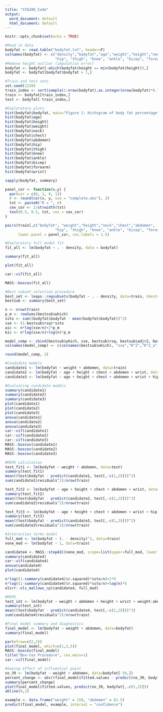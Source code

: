 ---
title: "STA206_Code"
output:
  word_document: default
  html_document: default
---

```{r setup, include=FALSE}
knitr::opts_chunk$set(echo = TRUE)
```


```{r}
#Read in data
bodyfat <- read.table("bodyfat.txt", header=F)
colnames(bodyfat) <- c("density","bodyfat","age","weight","height","neck","chest","abdomen",
                       "hip", "thigh", "knee", "ankle", "bicep", "forearm","wrist")
#Remove height outlier (imputation error)
bodyfat <- bodyfat[-which(bodyfat$height == min(bodyfat$height)),]
bodyfat <- bodyfat[bodyfat$bodyfat > 1,]

#Train and test sets
set.seed(1239)
train_index <- sort(sample(1:nrow(bodyfat),as.integer(nrow(bodyfat)*0.7),replace=F))
train <- bodyfat[train_index,]
test <- bodyfat[-train_index,]

#Exploratory plots
hist(bodyfat$bodyfat, main="Figure 1: Histogram of body fat percentage", xlab = "Body fat percentage")
hist(bodyfat$age)
hist(bodyfat$height)
hist(bodyfat$weight)
hist(bodyfat$neck)
hist(bodyfat$chest)
hist(bodyfat$abdomen)
hist(bodyfat$hip)
hist(bodyfat$thigh)
hist(bodyfat$knee)
hist(bodyfat$ankle)
hist(bodyfat$bicep)
hist(bodyfat$forearm)
hist(bodyfat$wrist)

sapply(bodyfat, summary)

panel_cor <- function(x,y) {
  par(usr = c(0, 1, 0, 1))
  r <- round(cor(x, y, use = "complete.obs"), 2)
  txt <- paste0("R = ", r)
  cex_cor <- 2/strwidth(txt)
  text(0.5, 0.5, txt, cex = cex_cor)
}

pairs(train[,c("bodyfat", "weight","height","neck","chest","abdomen",
                       "hip", "thigh", "knee", "ankle", "bicep", "forearm","wrist")],
      lower.panel = panel_cor, cex.labels = 1.5)
```

```{r}
#Exploratory full model fit
fit_all <- lm(bodyfat ~ . - density, data = bodyfat)

summary(fit_all)

plot(fit_all)

car::vif(fit_all)

MASS::boxcox(fit_all)
```

```{r}
#Best subset selection procedure
best_set <- leaps::regsubsets(bodyfat ~ . - density, data=train, nbest=1, nvmax=13, method="exhaustive")
bestsub <- summary(best_set)

n <- nrow(train)
p_m <- rowSums(bestsub$which)
ssto <- sum((bodyfat$bodyfat - mean(bodyfat$bodyfat))^2)
sse <- (1-bestsub$rsq)*ssto
aic <- n*log(sse/n)+2*p_m
bic <- n*log(sse/n)+log(n)*p_m

model_comp <- cbind(bestsub$which, sse, bestsub$rsq, bestsub$adjr2, bestsub$cp, bic, aic)
colnames(model_comp) <- c(colnames(bestsub$which), "sse","R^2","R^2_a","Cp","bic", "aic")

round(model_comp, 2)
```

```{r}
#Candidate models
candidate1 <- lm(bodyfat ~ weight + abdomen, data=train)
candidate2 <- lm(bodyfat ~ age + height + chest + abdomen + wrist, data=train)
candidate3 <- lm(bodyfat ~ age + height + chest + abdomen + wrist + hip + ankle + forearm, data=train)

#Evaluating candidate models
summary(candidate1)
summary(candidate2)
summary(candidate3)
plot(candidate1)
plot(candidate2)
plot(candidate3)
anova(candidate1)
anova(candidate2)
anova(candidate3)
car::vif(candidate1)
car::vif(candidate2)
car::vif(candidate3)
MASS::boxcox(candidate1)
MASS::boxcox(candidate2)
MASS::boxcox(candidate3)

#MSPE calculation
test_fit1 <- lm(bodyfat ~ weight + abdomen, data=test)
summary(test_fit1)
mean((test$bodyfat - predict(candidate1, test[,-c(1,2)]))^2)
sum(candidate1$residuals^2)/nrow(train)

test_fit2 <- lm(bodyfat ~ age + height + chest + abdomen + wrist, data=test)
summary(test_fit2)
mean((test$bodyfat - predict(candidate2, test[,-c(1,2)]))^2)
sum(candidate2$residuals^2)/nrow(train)

test_fit3 <- lm(bodyfat ~ age + height + chest + abdomen + wrist + hip + ankle + forearm, data=test)
summary(test_fit3)
mean((test$bodyfat - predict(candidate3, test[,-c(1,2)]))^2)
sum(candidate3$residuals^2)/nrow(train)
```


```{r}
#Interaction terms model
full_mod <- lm(bodyfat ~ (. - density)^2, data=train)
none_mod <- lm(bodyfat ~ 1, data=train)

candidate4 <- MASS::stepAIC(none_mod, scope=list(upper=full_mod, lower = ~1), direction="both", k=2, trace=F)
summary(candidate4)
car::vif(candidate4)
anova(candidate4)
plot(candidate4)

n*log((1-summary(candidate4)$r.squared)*ssto/n)+2*6
n*log((1-summary(candidate4)$r.squared)*ssto/n)+log(n)*6
olsrr::ols_mallows_cp(candidate4, full_mod)

#MSPE
test_int <- lm(bodyfat ~ weight + abdomen + height + wrist + weight:abdomen, data=train)
summary(test_int)
mean((test$bodyfat - predict(candidate4, test[,-c(1,2)]))^2)
sum(candidate4$residuals^2)/nrow(train)
```

```{r}
#Final model summary and diagnostics
final_model <- lm(bodyfat ~ weight + abdomen, data=bodyfat)
summary(final_model)

par(mfrow=c(2,2))
plot(final_model, which=c(1,2,5))
MASS::boxcox(final_model)
title("Box-Cox Procedure", cex.main=1)
car::vif(final_model)

#Seeing effect of influential point
no_39 <- lm(bodyfat ~ weight + abdomen, data=bodyfat[-39,])
percent_change <- abs((final_model$fitted.values - predict(no_39, bodyfat[,-c(1,2)]))/final_model$fitted.values)*100
summary(percent_change)
plot(final_model$fitted.values, predict(no_39, bodyfat[,-c(1,2)]))
abline(0,1)

example <- data.frame("weight" = 150, "abdomen" = 81.5)
predict(final_model, example, interval = "confidence")
```